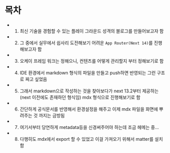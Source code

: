 # 목차

- 1. 최신 기술을 경험할 수 있는 플레이 그라운드 성격의 블로그를 만들어보고자 함
- 2. 그 중에서 실무에서 쉽사리 도전해보기 어려운 `App Router(Next 14)`를 진행해보고자 함
- 3. 오케이 프레임 워크는 정해으니, 컨텐츠를 어떻게 관리할지 부터 정해보기로 함
- 4. IDE 환경에서 markdown 형식의 파일을 만들고 push하면 반영되는 그런 구조로 짜고 싶었음
- 5. 그래서 markdown으로 작성하는 것을 찾아보다가 next 13.2부터 제공하는 (next 이전에도 존재하던 형식임) mdx 형식으로 진행해보기로 함
- 6. 간단하게 공식문서를 반영해서 환경설정을 해주고 이제 mdx 파일을 화면에 뿌려주는 것 까지는 금방됨
- 7. 여기서부터 당연하게 metadata등을 신경써주어야 하는데 조금 헤메는 중...
- 8. 다행히도 mdx에서 export 할 수 있었고 이걸 가져오기 위해서 matter를 설치함
